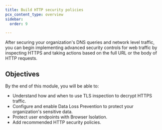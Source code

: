 ```yaml
---
title: Build HTTP security policies
pcx_content_type: overview
sidebar:
  order: 9

---
```


After securing your organization's DNS queries and network level traffic, you can begin implementing advanced security controls for web traffic by inspecting HTTPS and taking actions based on the full URL or the body of HTTP requests.

## Objectives

By the end of this module, you will be able to:

* Understand how and when to use TLS inspection to decrypt HTTPS traffic.
* Configure and enable Data Loss Prevention to protect your organization's sensitive data.
* Protect user endpoints with Browser Isolation.
* Add recommended HTTP security policies.
